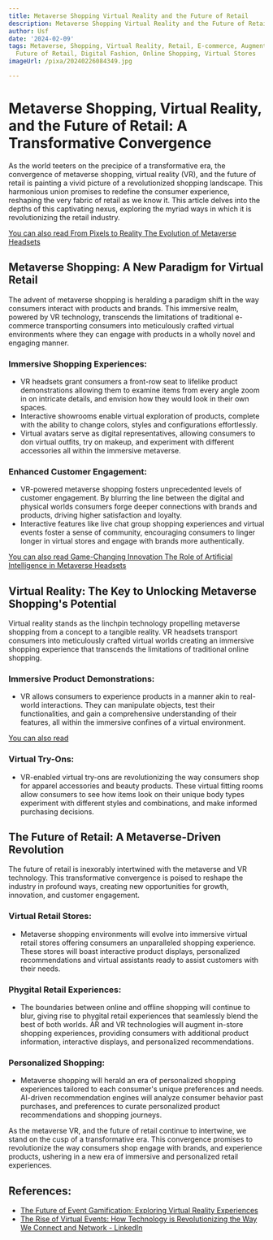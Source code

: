 ```yaml
---
title: Metaverse Shopping Virtual Reality and the Future of Retail
description: Metaverse Shopping Virtual Reality and the Future of Retail
author: Usf
date: '2024-02-09'
tags: Metaverse, Shopping, Virtual Reality, Retail, E-commerce, Augmented Reality,
  Future of Retail, Digital Fashion, Online Shopping, Virtual Stores
imageUrl: /pixa/20240226084349.jpg

---
```

#  Metaverse  Shopping, Virtual Reality, and the Future of Retail: A Transformative Convergence

As the world teeters on the precipice of  a transformative  era, the convergence of metaverse shopping, virtual reality (VR), and the future of retail is painting a  vivid picture of a revolutionized shopping landscape. This harmonious union promises  to redefine the  consumer experience, reshaping the very fabric of retail as we know it. This article delves into the depths of this captivating nexus, exploring the myriad ways in which it is revolutionizing the retail industry.

[You can also read From Pixels to Reality The Evolution of Metaverse Headsets](From%20Pixels%20to%20Reality%20The%20Evolution%20of%20Metaverse%20Headsets)


## Metaverse  Shopping: A New Paradigm for Virtual Retail 

The advent of metaverse  shopping  is heralding a paradigm shift in the way consumers interact with products and  brands.  This immersive realm, powered  by VR technology, transcends the limitations of traditional e-commerce transporting consumers into meticulously crafted  virtual environments where they can engage  with products in a  wholly novel and engaging manner.

### Immersive  Shopping  Experiences:

- VR headsets  grant consumers  a front-row seat to lifelike product demonstrations allowing them to examine items from every angle zoom in on  intricate details, and envision how they would look in their own spaces.
- Interactive  showrooms  enable virtual exploration of products,  complete with the ability  to change colors, styles and configurations effortlessly.
- Virtual  avatars  serve as digital representatives, allowing consumers to don virtual outfits, try on makeup, and experiment with different accessories all within the immersive metaverse. 

### Enhanced Customer Engagement:

- VR-powered metaverse shopping fosters unprecedented levels of  customer engagement. By  blurring the line between the digital and physical worlds consumers forge deeper connections  with brands and products, driving higher satisfaction and loyalty.
- Interactive features  like  live chat group shopping experiences and virtual events foster a sense of community, encouraging consumers to linger longer in virtual stores and engage with brands more authentically.

[You  can  also read Game-Changing Innovation The Role of Artificial Intelligence in Metaverse Headsets](Game-Changing%20Innovation%20The%20Role%20of%20Artificial%20Intelligence%20in%20Metaverse%20Headsets)


## Virtual Reality:  The Key to Unlocking Metaverse Shopping's Potential

Virtual reality stands as the linchpin  technology propelling metaverse shopping from a concept to a tangible reality.  VR headsets  transport consumers into meticulously crafted virtual worlds creating  an immersive shopping experience that transcends the limitations  of traditional online shopping.

### Immersive Product Demonstrations: 

- VR allows consumers  to experience products in a manner akin to real-world interactions. They  can manipulate objects, test their functionalities, and gain a comprehensive understanding of their features, all within the immersive confines of a virtual environment.

[You can also read  ]()


### Virtual Try-Ons:

- VR-enabled virtual try-ons are revolutionizing the  way consumers shop for apparel accessories and beauty products. These virtual fitting rooms allow consumers to see how items  look on their unique body types experiment with different styles and combinations, and make informed purchasing decisions. 

## The Future of Retail: A Metaverse-Driven Revolution

The  future of retail  is inexorably intertwined with the metaverse and VR technology.  This transformative convergence is poised to reshape the industry in profound ways, creating new opportunities  for  growth, innovation,  and customer engagement.

### Virtual Retail Stores: 

- Metaverse shopping environments will  evolve into  immersive virtual retail stores offering consumers an unparalleled shopping experience. These stores will boast interactive product displays, personalized recommendations and virtual assistants ready to assist customers with their needs.

### Phygital Retail Experiences: 

-  The boundaries between online and  offline shopping will continue to blur, giving rise to  phygital retail experiences that seamlessly blend the best of both worlds. AR and VR technologies will augment in-store shopping experiences, providing consumers with additional product information, interactive displays, and personalized recommendations.

### Personalized Shopping: 

- Metaverse  shopping will herald an  era of personalized shopping experiences  tailored to each consumer's unique preferences and needs. AI-driven recommendation engines will analyze consumer  behavior past purchases, and preferences to curate personalized product  recommendations and shopping journeys.

As the metaverse VR, and the future of retail continue to  intertwine,  we stand on the cusp of  a transformative era.  This convergence promises to  revolutionize the way consumers shop engage with brands, and experience products, ushering in a new era of immersive and personalized  retail experiences.

## References:
- [The Future of Event Gamification: Exploring Virtual Reality Experiences](https://www.eventindustrynews.com/news/us-and-canada-event-industry-news/the-future-of-event-gamification-exploring-virtual-reality-experiences)
- [The Rise of Virtual Events: How Technology is Revolutionizing the Way We Connect and Network - LinkedIn](https://www.linkedin.com/pulse/rise-virtual-events-how-technology-revolutionizing)

